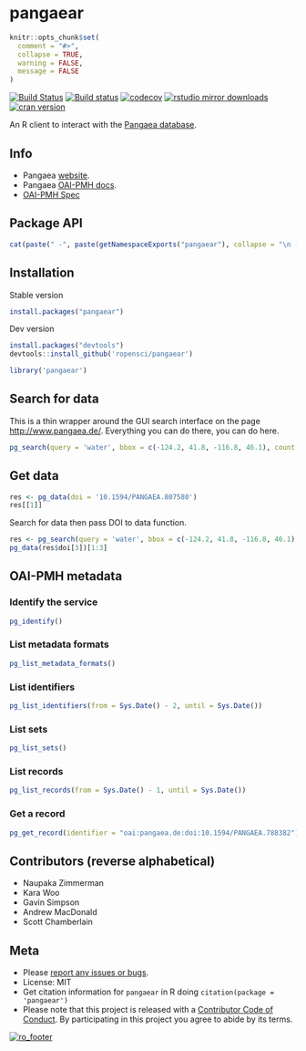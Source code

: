 pangaear
========

```r
knitr::opts_chunk$set(
  comment = "#>",
  collapse = TRUE,
  warning = FALSE,
  message = FALSE
)
```

[![Build Status](https://travis-ci.org/ropensci/pangaear.svg?branch=master)](https://travis-ci.org/ropensci/pangaear)
[![Build status](https://ci.appveyor.com/api/projects/status/564oioj2oyefax08?svg=true)](https://ci.appveyor.com/project/sckott/pangaear)
[![codecov](https://codecov.io/gh/ropensci/pangaear/branch/master/graph/badge.svg)](https://codecov.io/gh/ropensci/pangaear)
[![rstudio mirror downloads](https://cranlogs.r-pkg.org/badges/pangaear)](https://github.com/metacran/cranlogs.app)
[![cran version](https://www.r-pkg.org/badges/version/pangaear)](https://cran.r-project.org/package=pangaear)

An R client to interact with the [Pangaea database](https://www.pangaea.de/).

## Info

* Pangaea [website](https://www.pangaea.de/).
* Pangaea [OAI-PMH docs](https://wiki.pangaea.de/wiki/OAI-PMH).
* [OAI-PMH Spec](http://www.openarchives.org/OAI/openarchivesprotocol.html)

## Package API

```r
cat(paste(" -", paste(getNamespaceExports("pangaear"), collapse = "\n - ")))
```

## Installation

Stable version

```r
install.packages("pangaear")
```

Dev version

```r
install.packages("devtools")
devtools::install_github('ropensci/pangaear')
```

```r
library('pangaear')
```

## Search for data

This is a thin wrapper around the GUI search interface on the page [http://www.pangaea.de/](http://www.pangaea.de/). Everything you can do there, you can do here.

```r
pg_search(query = 'water', bbox = c(-124.2, 41.8, -116.8, 46.1), count = 3)
```

## Get data

```r
res <- pg_data(doi = '10.1594/PANGAEA.807580')
res[[1]]
```

Search for data then pass DOI to data function.

```r
res <- pg_search(query = 'water', bbox = c(-124.2, 41.8, -116.8, 46.1), count = 3)
pg_data(res$doi[3])[1:3]
```

## OAI-PMH metadata

### Identify the service

```r
pg_identify()
```

### List metadata formats

```r
pg_list_metadata_formats()
```

### List identifiers

```r
pg_list_identifiers(from = Sys.Date() - 2, until = Sys.Date())
```

### List sets

```r
pg_list_sets()
```

### List records

```r
pg_list_records(from = Sys.Date() - 1, until = Sys.Date())
```

### Get a record

```r
pg_get_record(identifier = "oai:pangaea.de:doi:10.1594/PANGAEA.788382")
```

## Contributors (reverse alphabetical)

* Naupaka Zimmerman
* Kara Woo
* Gavin Simpson
* Andrew MacDonald
* Scott Chamberlain

## Meta

* Please [report any issues or bugs](https://github.com/ropensci/pangaear/issues).
* License: MIT
* Get citation information for `pangaear` in R doing `citation(package = 'pangaear')`
* Please note that this project is released with a [Contributor Code of Conduct](CONDUCT.md). By participating in this project you agree to abide by its terms.

[![ro_footer](https://ropensci.org/public_images/github_footer.png)](https://ropensci.org)
